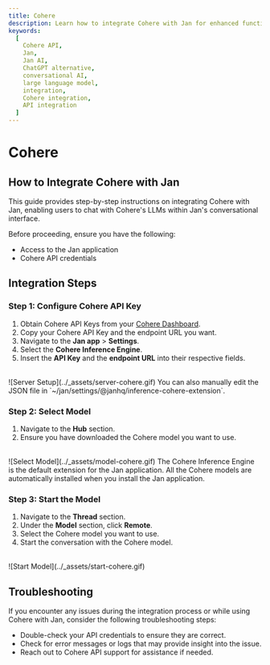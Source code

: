 ```yaml
---
title: Cohere
description: Learn how to integrate Cohere with Jan for enhanced functionality.
keywords:
  [
    Cohere API,
    Jan,
    Jan AI,
    ChatGPT alternative,
    conversational AI,
    large language model,
    integration,
    Cohere integration,
    API integration
  ]
---
```



# Cohere

## How to Integrate Cohere with Jan

This guide provides step-by-step instructions on integrating Cohere with Jan, enabling users to chat with Cohere's LLMs within Jan's conversational interface.

Before proceeding, ensure you have the following:
- Access to the Jan application
- Cohere API credentials

## Integration Steps

<Steps>

### Step 1: Configure Cohere API Key
1. Obtain Cohere API Keys from your [Cohere Dashboard](https://dashboard.cohere.com/).
2. Copy your Cohere API Key and the endpoint URL you want.
3. Navigate to the **Jan app** > **Settings**.
4. Select the **Cohere Inference Engine**.
5. Insert the **API Key** and the **endpoint URL** into their respective fields.
<br/>
![Server Setup](../_assets/server-cohere.gif)

<Callout type='info'>
  You can also manually edit the JSON file in `~/jan/settings/@janhq/inference-cohere-extension`.
</Callout>

### Step 2: Select Model

1. Navigate to the **Hub** section.
2. Ensure you have downloaded the Cohere model you want to use.
<br/>
![Select Model](../_assets/model-cohere.gif)

<Callout type='info'>
  The Cohere Inference Engine is the default extension for the Jan application. All the Cohere models are automatically installed when you install the Jan application.
</Callout>

### Step 3: Start the Model

1. Navigate to the **Thread** section.
2. Under the **Model** section, click **Remote**.
3. Select the Cohere model you want to use.
3. Start the conversation with the Cohere model.
<br/>
![Start Model](../_assets/start-cohere.gif)

</Steps>

## Troubleshooting

If you encounter any issues during the integration process or while using Cohere with Jan, consider the following troubleshooting steps:

- Double-check your API credentials to ensure they are correct.
- Check for error messages or logs that may provide insight into the issue.
- Reach out to Cohere API support for assistance if needed.